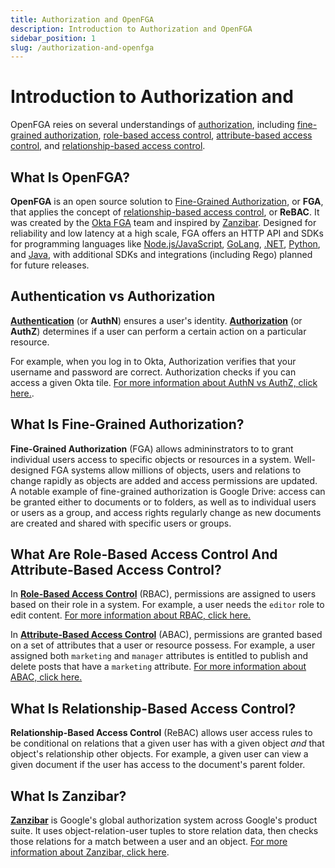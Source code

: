 ```yaml
---
title: Authorization and OpenFGA
description: Introduction to Authorization and OpenFGA
sidebar_position: 1
slug: /authorization-and-openfga
---
```



# Introduction to Authorization and <ProductName format={ProductNameFormat.LongForm}/>

<DocumentationNotice />

OpenFGA reies on several understandings of [authorization](#authentication-vs-authorization), including [fine-grained authorization](#what-is-fine-grained-authorization-fga), [role-based access control](#what-are-role-based-access-control-rbac-and-attribute-based-access-control-abac), [attribute-based access control](#what-are-role-based-access-control-rbac-and-attribute-based-access-control-abac), and [relationship-based access control](#what-is-relationship-based-access-control-rebac).

## What Is OpenFGA?

**OpenFGA** is an open source solution to [Fine-Grained Authorization](#what-is-fine-grained-authorization-fga), or **FGA**, that applies the concept of [relationship-based access control](#what-is-relationship-based-access-control-rebac), or **ReBAC**. It was created by the [Okta FGA](https://docs.fga.dev/) team and inspired by [Zanzibar](#what-is-zanzibar). Designed for reliability and low latency at a high scale, FGA offers an HTTP API and SDKs for programming languages like [Node.js/JavaScript](https://www.npmjs.com/package/@openfga/sdk), [GoLang](https://github.com/openfga/go-sdk), [.NET](https://www.nuget.org/packages/OpenFga.Sdk), [Python](https://pypi.org/project/openfga-sdk), and [Java](https://central.sonatype.com/artifact/dev.openfga/openfga-sdk), with additional SDKs and integrations (including Rego) planned for future releases.

<Playground intro={true} />

## Authentication vs Authorization

[**Authentication**](https://auth0.com/intro-to-iam/what-is-authentication/) (or **AuthN**) ensures a user's identity. [**Authorization**](https://en.wikipedia.org/wiki/Authorization) (or **AuthZ**) determines if a user can perform a certain action on a particular resource.

For example, when you log in to Okta, Authorization verifies that your username and password are correct. Authorization checks if you can access a given Okta tile. [For more information about AuthN vs AuthZ, click here.](https://www.okta.com/identity-101/authentication-vs-authorization/).

## What Is Fine-Grained Authorization?

**Fine-Grained Authorization** (FGA) allows admininstrators to to grant individual users access to specific objects or resources in a system. Well-designed FGA systems allow millions of objects, users and relations to change rapidly as objects are added and access permissions are updated. A notable example of fine-grained authorization is Google Drive: access can be granted either to documents or to folders, as well as to individual users or users as a group, and access rights regularly change as new documents are created and shared with specific users or groups.

## What Are Role-Based Access Control And Attribute-Based Access Control?

In [**Role-Based Access Control**](https://en.wikipedia.org/wiki/Role-based_access_control) (RBAC), permissions are assigned to users based on their role in a system. For example, a user needs the `editor` role to edit content. [For more information about RBAC, click here.](https://auth0.com/docs/manage-users/access-control/rbac)

In [**Attribute-Based Access Control**](https://en.wikipedia.org/wiki/Attribute-based_access_control) (ABAC), permissions are granted based on a set of attributes that a user or resource possess. For example, a user assigned both `marketing` and `manager` attributes is entitled to publish and delete posts that have a `marketing` attribute. [For more information about ABAC, click here.](https://www.okta.com/blog/2020/09/attribute-based-access-control-abac/)

## What Is Relationship-Based Access Control?

**Relationship-Based Access Control** (ReBAC) allows user access rules to be conditional on relations that a given user has with a given object *and* that object's relationship other objects. For example, a given user can view a given document if the user has access to the document's parent folder.

## What Is Zanzibar?

**[Zanzibar](https://research.google/pubs/pub48190/)** is Google's global authorization system across Google's product suite. It uses object-relation-user tuples to store relation data, then checks those relations for a match between a user and an object. [For more information about Zanzibar, click here](https://zanzibar.academy).
